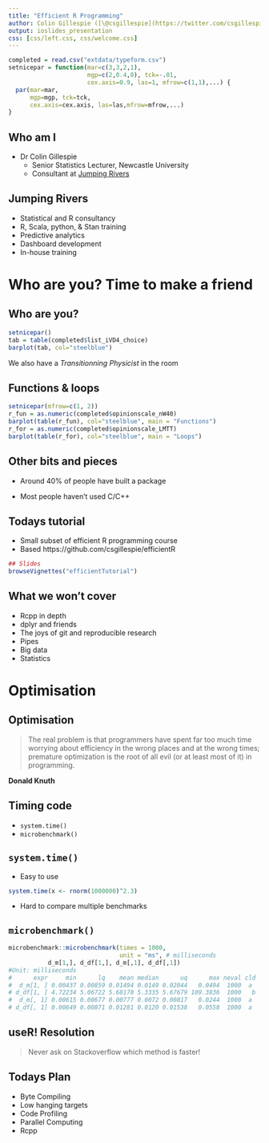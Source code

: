 ```yaml
---
title: "Efficient R Programming"
author: Colin Gillespie ([\@csgillespie](https://twitter.com/csgillespie))
output: ioslides_presentation
css: [css/left.css, css/welcome.css]
---
```

<!--
%\VignetteEngine{knitr::rmarkdown}
%\VignetteIndexEntry{Slides: Welcome}
-->

```r
completed = read.csv("extdata/typeform.csv")
setnicepar = function(mar=c(3,3,2,1), 
                      mgp=c(2,0.4,0), tck=-.01,
                      cex.axis=0.9, las=1, mfrow=c(1,1),...) {
  par(mar=mar, 
      mgp=mgp, tck=tck,
      cex.axis=cex.axis, las=las,mfrow=mfrow,...)
}
```

## Who am I

  * Dr Colin Gillespie
    * Senior Statistics Lecturer, Newcastle University
    * Consultant at [Jumping Rivers](jumpingerivers.com)

## Jumping Rivers

  * Statistical and R consultancy
  * R, Scala, python, & Stan training
  * Predictive analytics
  * Dashboard development
  * In-house training
  
# Who are you? Time to make a friend

## Who are you?

```r
setnicepar()
tab = table(completed$list_iVD4_choice)
barplot(tab, col="steelblue")
```
We also have a _Transitionning Physicist_ in the room

## Functions & loops

```r
setnicepar(mfrow=c(1, 2))
r_fun = as.numeric(completed$opinionscale_nW40)
barplot(table(r_fun), col="steelblue", main = "Functions")
r_for = as.numeric(completed$opinionscale_LMTT)
barplot(table(r_for), col="steelblue", main = "Loops")
```


## Other bits and pieces

  * Around 40% of people have built a package

  * Most people haven't used C/C++

## Todays tutorial

  * Small subset of efficient R programming course
  * Based https://github.com/csgillespie/efficientR

```r
## Slides
browseVignettes("efficientTutorial")
```

## What we won't cover

 * Rcpp in depth
 * dplyr and friends
 * The joys of git and reproducible research
 * Pipes
 * Big data
 * Statistics

# Optimisation
## Optimisation

> The real problem is that programmers have spent far too much time worrying about
efficiency in the wrong places and at the wrong times; premature optimization is the
root of all evil (or at least most of it) in programming.

__Donald Knuth__

## Timing code

  * `system.time()`
  * `microbenchmark()`

##  `system.time()`

  * Easy to use

```r
system.time(x <- rnorm(1000000)^2.3)
```

  * Hard to compare multiple benchmarks

##  `microbenchmark()`

```r
microbenchmark::microbenchmark(times = 1000, 
                               unit = "ms", # milliseconds
           d_m[1,], d_df[1,], d_m[,1], d_df[,1])
#Unit: milliseconds
#      expr     min      lq    mean median      uq      max neval cld
#  d_m[1, ] 0.00437 0.00859 0.01494 0.0149 0.02044   0.0494  1000  a 
# d_df[1, ] 4.72234 5.06722 5.68170 5.3335 5.67679 109.3836  1000   b
#  d_m[, 1] 0.00615 0.00677 0.00777 0.0072 0.00817   0.0244  1000  a 
# d_df[, 1] 0.00649 0.00871 0.01281 0.0120 0.01538   0.0558  1000  a 
```

## useR! Resolution

> Never ask on Stackoverflow which method is faster!

## Todays Plan

  * Byte Compiling
  * Low hanging targets
  * Code Profiling
  * Parallel Computing
  * Rcpp











